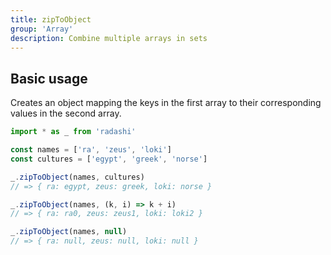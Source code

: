 ```yaml
---
title: zipToObject
group: 'Array'
description: Combine multiple arrays in sets
---
```


## Basic usage

Creates an object mapping the keys in the first array to their corresponding values in the second array.

```ts
import * as _ from 'radashi'

const names = ['ra', 'zeus', 'loki']
const cultures = ['egypt', 'greek', 'norse']

_.zipToObject(names, cultures)
// => { ra: egypt, zeus: greek, loki: norse }

_.zipToObject(names, (k, i) => k + i)
// => { ra: ra0, zeus: zeus1, loki: loki2 }

_.zipToObject(names, null)
// => { ra: null, zeus: null, loki: null }
```
